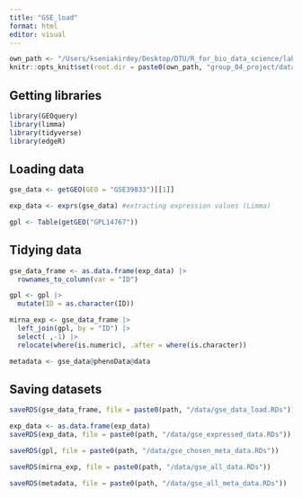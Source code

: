 ```yaml
---
title: "GSE_load"
format: html
editor: visual
---
```


```r
own_path <- "/Users/kseniakirdey/Desktop/DTU/R_for_bio_data_science/lab_10_Project/group_04_project/"
knitr::opts_knit$set(root.dir = paste0(own_path, "group_04_project/data/"))
```

## Getting libraries

```r
library(GEOquery)
library(limma)
library(tidyverse)
library(edgeR)
```

## Loading data

```r
gse_data <- getGEO(GEO = "GSE39833")[[1]]

exp_data <- exprs(gse_data) #extracting expression values (Limma)

gpl <- Table(getGEO("GPL14767"))
```

## Tidying data

```r
gse_data_frame <- as.data.frame(exp_data) |> 
  rownames_to_column(var = "ID")

gpl <- gpl |> 
  mutate(ID = as.character(ID))

mirna_exp <- gse_data_frame |> 
  left_join(gpl, by = "ID") |> 
  select( ,-1) |> 
  relocate(where(is.numeric), .after = where(is.character))

metadata <- gse_data@phenoData@data
```

## Saving datasets

```r
saveRDS(gse_data_frame, file = paste0(path, "/data/gse_data_load.RDs"))

exp_data <- as.data.frame(exp_data)
saveRDS(exp_data, file = paste0(path, "/data/gse_expressed_data.RDs"))

saveRDS(gpl, file = paste0(path, "/data/gse_chosen_meta_data.RDs"))

saveRDS(mirna_exp, file = paste0(path, "/data/gse_all_data.RDs"))

saveRDS(metadata, file = paste0(path, "/data/gse_all_meta_data.RDs"))
```
